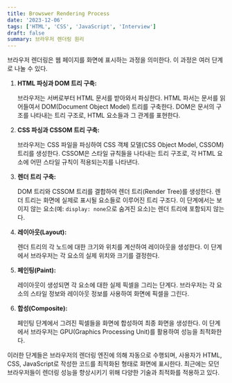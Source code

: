 ```yaml
---
title: Browswer Rendering Process
date: '2023-12-06'
tags: ['HTML', 'CSS', 'JavaScript', 'Interview']
draft: false
summary: 브라우저 렌더링 원리
---
```


브라우저 렌더링은 웹 페이지를 화면에 표시하는 과정을 의미한다. 이 과정은 여러 단계로 나눌 수 있다.

1. **HTML 파싱과 DOM 트리 구축:**
    
    브라우저는 서버로부터 HTML 문서를 받아와서 파싱한다. HTML 파서는 문서를 읽어들여서 DOM(Document Object Model) 트리를 구축한다. DOM은 문서의 구조를 나타내는 트리 구조로, HTML 요소들과 그 관계를 표현한다.

2. **CSS 파싱과 CSSOM 트리 구축:**
    
    브라우저는 CSS 파일을 파싱하여 CSS 객체 모델(CSS Object Model, CSSOM) 트리를 생성한다. CSSOM은 스타일 규칙들을 나타내는 트리 구조로, 각 HTML 요소에 어떤 스타일 규칙이 적용되는지를 나타낸다.

3. **렌더 트리 구축:**
    
    DOM 트리와 CSSOM 트리를 결합하여 렌더 트리(Render Tree)를 생성한다. 렌더 트리는 화면에 실제로 표시될 요소들로 이루어진 트리 구조다. 이 단계에서는 보이지 않는 요소(예: `display: none`으로 숨겨진 요소)는 렌더 트리에 포함되지 않는다.

4. **레이아웃(Layout):**
    
    렌더 트리의 각 노드에 대한 크기와 위치를 계산하여 레이아웃을 생성한다. 이 단계에서 브라우저는 각 요소의 실제 위치와 크기를 결정한다.

5. **페인팅(Paint):**
    
    레이아웃이 생성되면 각 요소에 대한 실제 픽셀을 그리는 단계다. 브라우저는 각 요소의 스타일 정보와 레이아웃 정보를 사용하여 화면에 픽셀을 그린다.

6. **합성(Composite):**
    
    페인팅 단계에서 그려진 픽셀들을 화면에 합성하여 최종 화면을 생성한다. 이 단계에서 브라우저는 GPU(Graphics Processing Unit)를 활용하여 성능을 최적화한다.

이러한 단계들은 브라우저의 렌더링 엔진에 의해 자동으로 수행되며, 사용자가 HTML, CSS, JavaScript로 작성한 코드를 최적화된 형태로 화면에 표시한다. 최근에는 모던 브라우저들이 렌더링 성능을 향상시키기 위해 다양한 기술과 최적화를 적용하고 있다.